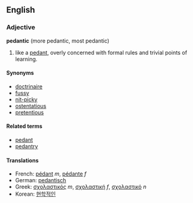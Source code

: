 ==English==
===Adjective===
'''pedantic''' (more pedantic, most pedantic)

#like a [[pedant]], overly concerned with formal rules and trivial points of learning.

====Synonyms====
*[[doctrinaire]]
*[[fussy]]
*[[nit-picky]]
*[[ostentatious]]
*[[pretentious]]

====Related terms====
*[[pedant]]
*[[pedantry]]

====Translations====
*French: [[pédant]] ''m'', [[pédante]] ''f''
*German: [[pedantisch]]
*Greek: [[σχολαστικός]] ''m'', [[σχολαστική]] ''f'', [[σχολαστικό]] ''n''
*Korean: [[현학적인]]